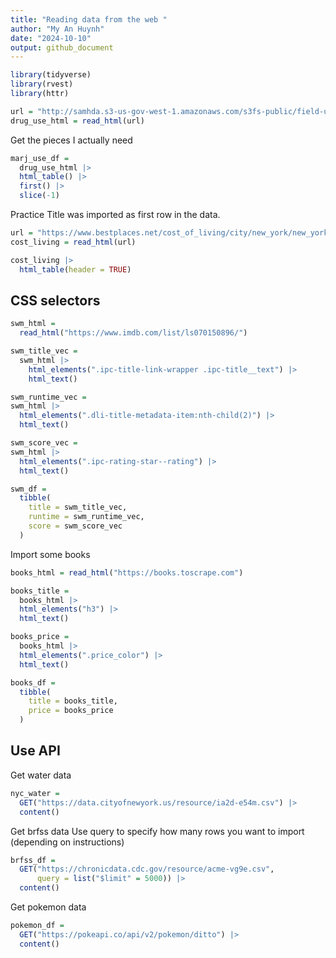 ```yaml
---
title: "Reading data from the web "
author: "My An Huynh"
date: "2024-10-10"
output: github_document
---
```

```r
library(tidyverse)
library(rvest)
library(httr)
```

```r
url = "http://samhda.s3-us-gov-west-1.amazonaws.com/s3fs-public/field-uploads/2k15StateFiles/NSDUHsaeShortTermCHG2015.htm"
drug_use_html = read_html(url)

```

Get the pieces I actually need 

```r
marj_use_df =
  drug_use_html |> 
  html_table() |> 
  first() |> 
  slice(-1)
```

Practice 
Title was imported as first row in the data. 
```r
url = "https://www.bestplaces.net/cost_of_living/city/new_york/new_york"
cost_living = read_html(url)

cost_living |> 
  html_table(header = TRUE)
```

## CSS selectors 

```r
swm_html = 
  read_html("https://www.imdb.com/list/ls070150896/")
```

```r
swm_title_vec = 
  swm_html |> 
    html_elements(".ipc-title-link-wrapper .ipc-title__text") |> 
    html_text()

swm_runtime_vec =
swm_html |> 
  html_elements(".dli-title-metadata-item:nth-child(2)") |> 
  html_text()

swm_score_vec =
swm_html |> 
  html_elements(".ipc-rating-star--rating") |> 
  html_text()

swm_df = 
  tibble(
    title = swm_title_vec,
    runtime = swm_runtime_vec,
    score = swm_score_vec
  )
```

Import some books

```r
books_html = read_html("https://books.toscrape.com") 

books_title = 
  books_html |> 
  html_elements("h3") |> 
  html_text()

books_price =
  books_html |> 
  html_elements(".price_color") |> 
  html_text()

books_df = 
  tibble(
    title = books_title,
    price = books_price
  )
```

## Use API

Get water data 
```r
nyc_water = 
  GET("https://data.cityofnewyork.us/resource/ia2d-e54m.csv") |> 
  content()
```

Get brfss data 
Use query to specify how many rows you want to import (depending on instructions)
```r
brfss_df = 
  GET("https://chronicdata.cdc.gov/resource/acme-vg9e.csv",
      query = list("$limit" = 5000)) |> 
  content()
```
 
Get pokemon data

```r
pokemon_df =
  GET("https://pokeapi.co/api/v2/pokemon/ditto") |> 
  content()
```

